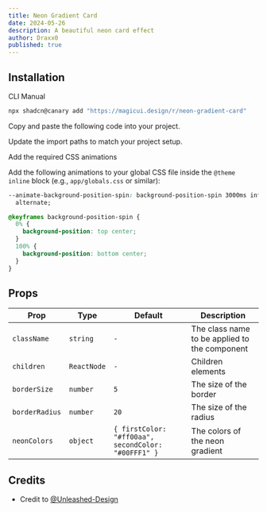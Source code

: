 ```yaml
---
title: Neon Gradient Card
date: 2024-05-26
description: A beautiful neon card effect
author: Draxx0
published: true
---
```


<ComponentPreview name="neon-gradient-card-demo" />

## Installation

<Tabs defaultValue="cli">

<TabsList>
  <TabsTrigger value="cli">CLI</TabsTrigger>
  <TabsTrigger value="manual">Manual</TabsTrigger>
</TabsList>
<TabsContent value="cli">

```bash
npx shadcn@canary add "https://magicui.design/r/neon-gradient-card"
```

</TabsContent>

<TabsContent value="manual">

<Steps>

<Step>Copy and paste the following code into your project.</Step>

<ComponentSource name="neon-gradient-card" />

<Step>Update the import paths to match your project setup.</Step>

<Step>Add the required CSS animations</Step>

Add the following animations to your global CSS file inside the `@theme inline` block (e.g., `app/globals.css` or similar):

```css
--animate-background-position-spin: background-position-spin 3000ms infinite
  alternate;

@keyframes background-position-spin {
  0% {
    background-position: top center;
  }
  100% {
    background-position: bottom center;
  }
}
```

</Steps>

</TabsContent>

</Tabs>

## Props

| Prop           | Type        | Default                                             | Description                                   |
| -------------- | ----------- | --------------------------------------------------- | --------------------------------------------- |
| `className`    | `string`    | `-`                                                 | The class name to be applied to the component |
| `children`     | `ReactNode` | `-`                                                 | Children elements                             |
| `borderSize`   | `number`    | `5`                                                 | The size of the border                        |
| `borderRadius` | `number`    | `20`                                                | The size of the radius                        |
| `neonColors`   | `object`    | `{ firstColor: "#ff00aa", secondColor: "#00FFF1" }` | The colors of the neon gradient               |

## Credits

- Credit to [@Unleashed-Design](https://unleashed-design.de/)
